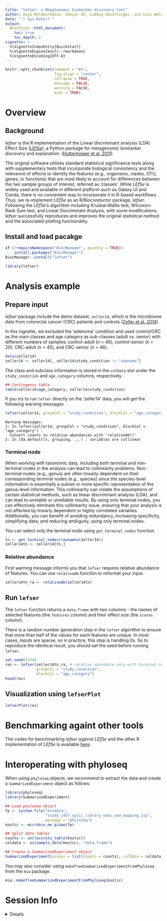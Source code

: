 ```yaml
---
title: "lefser: a Megatanomic biomarker discovery tool"
author: Asya Khleborodova, Sehyun Oh, Ludwig Geistlinger, and Levi Waldron
date: "`r Sys.Date()`"
output:
  BiocStyle::html_document:
    toc: true
    toc_depth: 2
vignette: >
  %\VignetteIndexEntry{Quickstart}
  %\VignetteEngine{knitr::rmarkdown}
  %\VignetteEncoding{UTF-8}
---
```


```r
knitr::opts_chunk$set(comment = "#>", 
                      fig.align = "center",
                      collapse = TRUE, 
                      message = FALSE, 
                      warning = FALSE, 
                      eval = TRUE)
```

# Overview
## Background
*lefser* is the R implementation of the Linear discriminant analysis (LDA) 
Effect Size ([LEfSe][]), a Python package for metagenomic biomarker discovery 
and explanation. ([Huttenhower et al. 2011][]).

The original software utilizes standard statistical significance tests along 
with supplementary tests that incorporate biological consistency and the 
relevance of effects to identity the features (e.g., organisms, clades, OTU, 
genes, or functions) that are most likely to account for differences between 
the two sample groups of interest, referred as ‘classes’. While *LEfSe* is 
widely used and available in different platform such as Galaxy UI and Conda, 
there is no convenient way to incorporate it in R-based workflows. Thus, we 
re-implement *LEfSe* as an R/Bioconductor package, *lefser*. Following the 
*LEfSe*‘s algorithm including Kruskal-Wallis test, Wilcoxon-Rank Sum test, 
and Linear Discriminant Analysis, with some modifications, *lefser* 
successfully reproduces and improves the original statistical method and 
the associated plotting functionality.

[LEfSe]: https://huttenhower.sph.harvard.edu/galaxy/
[Huttenhower et al. 2011]: https://www.ncbi.nlm.nih.gov/pmc/articles/PMC3218848/


## Install and load pacakge
```r
if (!requireNamespace("BiocManager", quietly = TRUE))
    install.packages("BiocManager")
BiocManager::install("lefser")
```

```r
library(lefser)
```

# Analysis example
## Prepare input

*lefser* package include the demo dataset, `zeller14`, which is the 
microbiome data from colorectal cancer (CRC) patients and controls 
([Zeller et al. 2014][]). 

In this vignette, we excluded the 'adenoma' condition and used control/CRC 
as the main classes and age category as sub-classes (adult vs. senior) with 
different numbers of samples: control-adult (n = 46), control-senior (n = 20), 
CRC-adult (n = 45), and CRC-senior (n = 46). 

[Zeller et al. 2014]: https://www.embopress.org/doi/full/10.15252/msb.20145645

```r
data(zeller14)
zeller14 <- zeller14[, zeller14$study_condition != "adenoma"]
```

The class and subclass information is stored in the `colData` slot under the
`study_condition` and `age_category` columns, respectively. 

```r
## Contingency table
table(zeller14$age_category, zeller14$study_condition)
```

If you try to run `lefser` directly on the 'zeller14' data, you will get the
following warning messages
```r
lefser(zeller14, groupCol = "study_condition", blockCol = "age_category")
```

```
Warning messages:
1: In lefser(zeller14, groupCol = "study_condition", blockCol = "age_category") :
  Convert counts to relative abundances with 'relativeAb()'
2: In lda.default(x, grouping, ...) : variables are collinear
```

### Terminal node
When working with taxonomic data, including both terminal and non-terminal 
nodes in the analysis can lead to collinearity problems. Non-terminal nodes 
(e.g., genus) are often linearly dependent on their corresponding terminal 
nodes (e.g., species) since the species-level information is essentially a 
subset or more specific representation of the genus-level information. This 
collinearity can violate the assumptions of certain statistical methods, such 
as linear discriminant analysis (LDA), and can lead to unstable or unreliable 
results. By using only terminal nodes, you can effectively eliminate this 
collinearity issue, ensuring that your analysis is not affected by linearly 
dependent or highly correlated variables. Additionally, you can benefit of 
avoiding redundancy, increasing specificity, simplifying data, and reducing
ambiguity, using only terminal nodes.

You can select only the terminal node using `get_terminal_nodes` function. 

```r
tn <- get_terminal_nodes(rownames(zeller14))
zeller14tn <- zeller14[tn,]
```


### Relative abundance
First warning message informs you that `lefser` requires relative abundance of
features. You can use `relativeAb` function to reformat your input. 

```r
zeller14tn_ra <- relativeAb(zeller14tn)
```


## Run `lefser`
The `lefser` function returns a `data.frame` with two columns - the names of 
selected features (the `features` column) and their effect size (the `scores` 
column).

There is a random number generation step in the `lefser` algorithm to ensure 
that more than half of the values for each features are unique. In most cases, 
inputs are sparse, so in practice, this step is handling 0s. So to reproduce
the identical result, you should set the seed before running `lefser`.

```r
set.seed(1234)
res <- lefser(zeller14tn_ra, # relative abundance only with terminal nodes
              groupCol = "study_condition", 
              blockCol = "age_category")
head(res)
```


## Visualization using `lefserPlot`
```r
lefserPlot(res)
```


# Benchmarking againt other tools
The codes for benchmarking *lefser* against *LEfSe* and the other R
implementation of *LEfSe* is available [here][].

[here]: https://github.com/shbrief/lefserBenchmarking



# Interoperating with phyloseq
When using `phyloseq` objects, we recommend to extract the data and create a
`SummarizedExperiment` object as follows:

```r
library(phyloseq)
library(SummarizedExperiment)

## Load phyloseq object
fp <- system.file("extdata", 
                  "study_1457_split_library_seqs_and_mapping.zip",
                  package = "phyloseq")
kostic <- microbio_me_qiime(fp)

## Split data tables
counts <- unclass(otu_table(kostic))
coldata <- as(sample_data(kostic), "data.frame")

## Create a SummarizedExperiment object
SummarizedExperiment(assays = list(counts = counts), colData = coldata)
```

You may also consider using `makeTreeSummarizedExperimentFromPhyloseq` from 
the `mia` package.
```r
mia::makeTreeSummarizedExperimentFromPhyloseq(kostic)
```




# Session Info

<details>
```r
sessionInfo()
```
</details>
